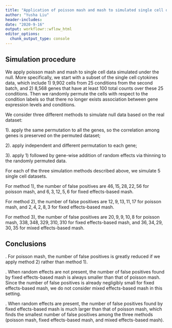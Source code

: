```yaml
---
title: "Application of poisson mash and mash to simulated single cell data (B cells) under the null"
author: "Yusha Liu"
header-includes:
date: "2020-9-16"
output: workflowr::wflow_html
editor_options:
  chunk_output_type: console
---
```


## Simulation procedure
We apply poisson mash and mash to single cell data simulated under the null. More specifically, we start with a subset of the single cell cytokines data, which include 1) 9,902 cells from 25 conditions from the second batch, and 2) 8,568 genes that have at least 100 total counts over these 25 conditions. Then we randomly permute the cells with respect to the condition labels so that there no longer exists association between gene expression levels and conditions. 

We consider three different methods to simulate null data based on the real dataset: 

1). apply the same permutation to all the genes, so the correlation among genes is preserved on the permuted dataset; 

2). apply independent and different permutation to each gene; 

3). apply 1) followed by gene-wise addition of random effects via thinning to the randomly permuted data.

For each of the three simulation methods described above, we simulate 5 single cell datasets. 

For method 1), the number of false positives are $46, 15, 28, 22, 56$ for poisson mash, and $6, 3, 12, 5, 6$ for fixed effects-based mash.

For method 2), the number of false positives are $12, 9, 13, 11, 17$ for poisson mash, and $2, 4, 2, 8, 3$ for fixed effects-based mash.

For method 3), the number of false positives are $20, 9, 9, 10, 8$ for poisson mash, $338, 348, 329, 310, 310$ for fixed effects-based mash, and $36, 34, 29, 30, 35$ for mixed effects-based mash. 



## Conclusions
\noindent 1. For poisson mash, the number of false positives is greatly reduced if we apply method 2) rather than method 1). 

\noindent 2. When random effects are not present, the number of false positives found by fixed effects-based mash is always smaller than that of poisson mash. Since the number of false positives is already negligibly small for fixed effects-based mash, we do not consider mixed effects-based mash in this setting.

\noindent 3. When random effects are present, the number of false positives found by fixed effects-based mash is much larger than that of poisson mash, which finds the smallest number of false positives among the three methods (poisson mash, fixed effects-based mash, and mixed effects-based mash).